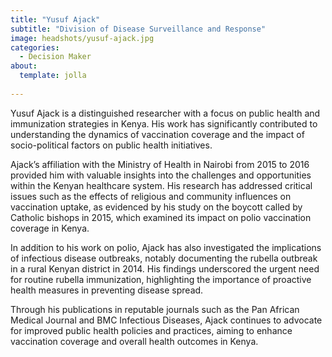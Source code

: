 ```yaml
---
title: "Yusuf Ajack"
subtitle: "Division of Disease Surveillance and Response"
image: headshots/yusuf-ajack.jpg
categories:
  - Decision Maker
about:
  template: jolla
  
---
```


Yusuf Ajack is a distinguished researcher with a focus on public health and immunization strategies in Kenya. His work has significantly contributed to understanding the dynamics of vaccination coverage and the impact of socio-political factors on public health initiatives.

Ajack's affiliation with the Ministry of Health in Nairobi from 2015 to 2016 provided him with valuable insights into the challenges and opportunities within the Kenyan healthcare system. His research has addressed critical issues such as the effects of religious and community influences on vaccination uptake, as evidenced by his study on the boycott called by Catholic bishops in 2015, which examined its impact on polio vaccination coverage in Kenya.

In addition to his work on polio, Ajack has also investigated the implications of infectious disease outbreaks, notably documenting the rubella outbreak in a rural Kenyan district in 2014. His findings underscored the urgent need for routine rubella immunization, highlighting the importance of proactive health measures in preventing disease spread.

Through his publications in reputable journals such as the Pan African Medical Journal and BMC Infectious Diseases, Ajack continues to advocate for improved public health policies and practices, aiming to enhance vaccination coverage and overall health outcomes in Kenya.
